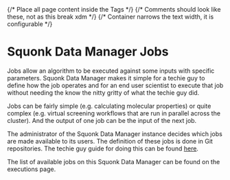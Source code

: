 
<Head>
  <title>Data Manager User Documentation - Description of deployed jobs</title>
</Head>

<Layout>
{/* Place all page content inside the <Layout /> Tags */}
{/* Comments should look like these, not <!-- --> as this break xdm */}
{/* Container narrows the text width, it is configurable */}
<Container>

<DocsNav />

# Squonk Data Manager Jobs

Jobs allow an algorithm to be executed against some inputs with specific parameters. Squonk Data Manager makes it simple
for a techie guy to define how the job operates and for an end user scientist to execute that job without needing the know
the nitty gritty of what the techie guy did.

Jobs can be fairly simple (e.g. calculating molecular properties) or quite complex
(e.g. virtual screening workflows that are run in parallel across the cluster).
And the output of one job can be the input of the next job.

The administrator of the Squonk Data Manager instance decides which jobs are made available to its users.
The definition of these jobs is done in Git repositories. The techie guy guide for doing this can be found
[here](https://informaticsmatters.gitlab.io/mini-apps-data-tier/0-7/creating-new-jobs.html).

The list of available jobs on this Squonk Data Manager can be found on the
<InternalLink href="/executions">executions page</InternalLink>.

</Container>
</Layout>
